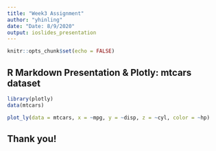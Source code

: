 ```yaml
---
title: "Week3 Assignment"
author: "yhinling"
date: "Date: 8/9/2020"
output: ioslides_presentation
---
```


```r
knitr::opts_chunk$set(echo = FALSE)
```

## R Markdown Presentation & Plotly: mtcars dataset
```r
library(plotly)
data(mtcars)

plot_ly(data = mtcars, x = ~mpg, y = ~disp, z = ~cyl, color = ~hp)

```

## Thank you!

